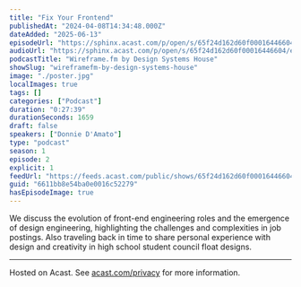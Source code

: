 ```yaml
---
title: "Fix Your Frontend"
publishedAt: "2024-04-08T14:34:48.000Z"
dateAdded: "2025-06-13"
episodeUrl: "https://sphinx.acast.com/p/open/s/65f24d162d60f00016446604/e/6611bb8e54ba0e0016c52279/media.mp3"
audioUrl: "https://sphinx.acast.com/p/open/s/65f24d162d60f00016446604/e/6611bb8e54ba0e0016c52279/media.mp3"
podcastTitle: "Wireframe.fm by Design Systems House"
showSlug: "wireframefm-by-design-systems-house"
image: "./poster.jpg"
localImages: true
tags: []
categories: ["Podcast"]
duration: "0:27:39"
durationSeconds: 1659
draft: false
speakers: ["Donnie D'Amato"]
type: "podcast"
season: 1
episode: 2
explicit: 1
feedUrl: "https://feeds.acast.com/public/shows/65f24d162d60f00016446604"
guid: "6611bb8e54ba0e0016c52279"
hasEpisodeImage: true
---
```

We discuss the evolution of front-end engineering roles and the emergence of design engineering, highlighting the challenges and complexities in job postings. Also traveling back in time to share personal experience with design and creativity in high school student council float designs.  

---

Hosted on Acast. See [acast.com/privacy](https://acast.com/privacy) for more information.
